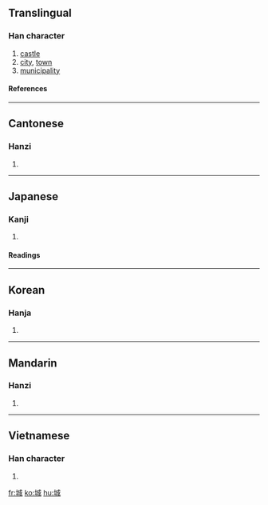 ==Translingual==
===Han character===
{{Han char|rn=32|rad=土|as=06|sn=9|four=4315<sub>0</sub>|canj=土戈竹尸 (GIHS)}}
# [[castle]]
# [[city]], [[town]]
# [[municipality]]
====References====
{{Han ref|kx=0229.320|dkj=05086|dj=0465.220|hdz=10438.070|uh=57CE|ud=22478|bh=ABB0|bd=43952}}
----
==Cantonese==
===Hanzi===
{{yue-hanzi|jyut=|y=[[sing4]]}}
# {{defn|Cantonese}}
----
==Japanese==
===Kanji===
{{ja-kanji|grade=|rs=土06}}
# {{defn|Japanese}}
====Readings====
{{ja-readings|on=[[じょう]] (jō)|kun=[[しろ]] (shiro), [[きずく]] (kizuku)}}
----
==Korean==
===Hanja===
{{ko-hanja|hangeul=성|rv=seong|mr=sŏng}}
# {{defn|Korean}}
----
==Mandarin==
===Hanzi===
{{cmn-hanzi|pin=[[chéng]] ([[cheng2]])|wg=[[ch'eng2|ch'eng<sup>2</sup>]]}}
# {{defn|Mandarin}}
----
==Vietnamese==
===Han character===
{{vi-hantu|thành}}
# {{defn|Vietnamese}}


[[fr:城]]
[[ko:城]]
[[hu:城]]